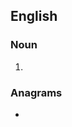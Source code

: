 {{also|basreliefs|bas-reliefs}}
==English==

===Noun===
{{head|en|noun form|head=bas reliefs}}

# {{plural of|bas relief|lang=en}}

===Anagrams===
* {{anagrams|en|a=abeefilrss|bass-relief}}